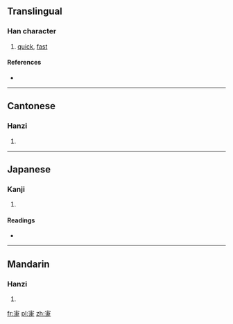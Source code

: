 ==Translingual==

===Han character===
{{Han char|rn=40|rad=宀|as=08|sn=11|four=3080<sub>1</sub>|canj=十十中人 (JJLO)}}

# [[quick]], [[fast]]

====References====
* {{Han ref|kx=0287.190|dkj=07199|dj=0569.050|hdz=20938.030|uh=5BC1|ud=23489|bh=D4F1|bd=54513}}

----

==Cantonese==

===Hanzi===
{{yue-hanzi|jyut=|y=jaan2}}

# {{defn|lang=yue|sort=宀08}}

----

==Japanese==

===Kanji===
{{ja-kanji|grade=|rs=宀08}}

# {{defn|lang=ja|sort=宀08}}

====Readings====
* {{ja-readings|on=[[さん]] (san), [[しょう]] (shō)|kun=[[すみやか]] (sumiyaka)}}

----

==Mandarin==

===Hanzi===
{{cmn-hanzi|pin=[[zǎn]] ([[zan3]])|wg=tsan<sup>3</sup>}}

# {{defn|lang=cmn|sort=宀08}}

[[fr:寁]]
[[pl:寁]]
[[zh:寁]]
